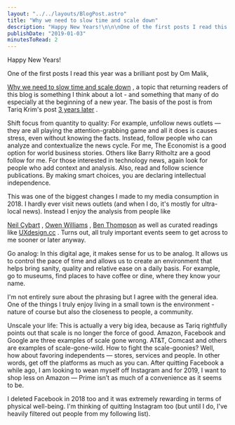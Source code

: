 ```yaml
---
layout: "../../layouts/BlogPost.astro"
title: "Why we need to slow time and scale down"
description: "Happy New Years!\n\n\nOne of the first posts I read this year was a brilliant post by Om Malik, Why we need to slow time and scale down, a topic that returning readers of this blog is something I think about a lot - and something that many of do especially at the beginning of a new year. The basis of the post is from Tariq Krim's post 3 years later.\n\n\n\n\n\nShift focus from quantity to quality: For example, unfollow news outlets — they are all playing the attention-grabbing game and all it does is cau"
publishDate: "2019-01-03"
minutesToRead: 2
---
```


<p>Happy New Years!</p>
<p>One of the first posts I read this year was a brilliant post by Om Malik, </p>
<a href="https://om.co/2019/01/02/why-we-need-to-slow-time-and-scale-down/?ref="antonsten".com">Why we need to slow time and scale down</a>
 , a topic that returning readers of this blog is something I think about a lot - and something that many of do especially at the beginning of a new year. The basis of the post is from Tariq Krim's post 
<a href="https://medium.com/tariqs-thoughts/3-years-later-2d725b988fee?ref="antonsten".com">3 years later</a>
 .</p>
<div class="blockquote">
</div>
<div>
<p>Shift focus from quantity to quality: For example, unfollow news outlets — they are all playing the attention-grabbing game and all it does is causes stress, even without knowing the facts. Instead, follow people who can analyze and contextualize the news cycle. For me, The Economist is a good option for world business stories. Others like Barry Ritholtz are a good follow for me. For those interested in technology news, again look for people who add context and analysis. Also, read and follow science publications. By making smart choices, you are declaring intellectual independence. </p>
</div>
<p>This was one of the biggest changes I made to my media consumption in 2018. I hardly ever visit news outlets (and when I do, it's mostly for ultra-local news). Instead I enjoy the analysis from people like </p>
<a href="https://www.aboveavalon.com/?ref="antonsten".com">Neil Cybart</a>
 , 
<a href="https://char.gd/recharged?ref="antonsten".com">Owen Williams</a>
 , 
<a href="https://stratechery.com/?ref="antonsten".com">Ben Thompson</a>
 as well as curated readings like 
<a href="https://uxdesign.cc/?ref="antonsten".com">UXdesign.cc</a>
 . Turns out, all truly important events seem to get across to me sooner or later anyway.</p>
<div class="blockquote">
</div>
<div>
<p>Go analog: In this digital age, it makes sense for us to be analog. It allows us to control the pace of time and allows us to create an environment that helps bring sanity, quality and relative ease on a daily basis. For example, go to museums, find places to have coffee or dine, where they know your name. </p>
</div>
<p>I'm not entirely sure about the phrasing but I agree with the general idea. One of the things I truly enjoy living in a small town is the environment - nature of course but also the closeness to people, a community.</p>
<div class="blockquote">
</div>
<div>
<p>Unscale your life: This is actually a very big idea, because as Tariq rightfully points out that scale is no longer the force of good. Amazon, Facebook and Google are three examples of scale gone wrong. AT&amp;T, Comcast and others are examples of scale-gone-wild. How to fight the scale-goonies? Well, how about favoring independents — stores, services and people. In other words, get off the platforms as much as you can. After quitting Facebook a while ago, I am looking to wean myself off Instagram and for 2019, I want to shop less on Amazon — Prime isn’t as much of a convenience as it seems to be. </p>
</div>
<p>I deleted Facebook in 2018 too and it was extremely rewarding in terms of physical well-being. I'm thinking of quitting Instagram too (but until I do, I've heavily filtered out people from my following list).</p>

